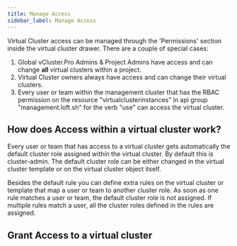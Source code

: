 ```yaml
---
title: Manage Access
sidebar_label: Manage Access
---
```



Virtual Cluster access can be managed through the 'Permissions' section inside the virtual cluster drawer. There are a couple of special cases:

1. Global vCluster.Pro Admins & Project Admins have access and can change **all** virtual clusters within a project.
2. Virtual Cluster owners always have access and can change their virtual clusters.
3. Every user or team within the management cluster that has the RBAC permission on the resource "virtualclusterinstances" in api group "management.loft.sh" for the verb "use" can access the virtual cluster.

## How does Access within a virtual cluster work?

Every user or team that has access to a virtual cluster gets automatically the default cluster role assigned within the virtual cluster. By default this is cluster-admin.
The default cluster role can be either changed in the virtual cluster template or on the virtual cluster object itself.

Besides the default rule you can define extra rules on the virtual cluster or template that map a user or team to another cluster role.
As soon as one rule matches a user or team, the default cluster role is not assigned.
If multiple rules match a user, all the cluster roles defined in the rules are assigned.

## Grant Access to a virtual cluster

<PartialVirtualClusterShareUI />
